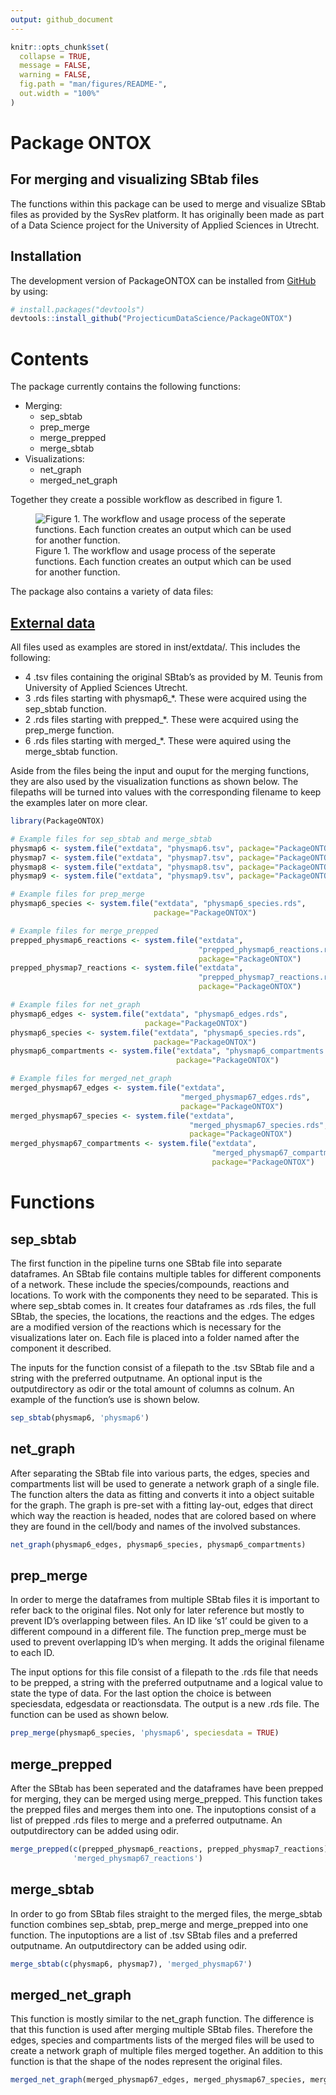 ```yaml
---
output: github_document
---
```


<!-- README.md is generated from README.Rmd. Please edit that file -->

```r
knitr::opts_chunk$set(
  collapse = TRUE,
  message = FALSE,
  warning = FALSE,
  fig.path = "man/figures/README-",
  out.width = "100%"
)
```

# Package ONTOX
## For merging and visualizing SBtab files

The functions within this package can be used to merge and visualize SBtab files as provided by the SysRev platform. It has originally been made as part of a Data Science project for the University of Applied Sciences in Utrecht.

## Installation

The development version of PackageONTOX can be installed from [GitHub](https://github.com/) by using:

``` r
# install.packages("devtools")
devtools::install_github("ProjecticumDataScience/PackageONTOX")
```

# Contents

The package currently contains the following functions:
<ul><li>Merging:<ul>
<li>sep_sbtab</li>
<li>prep_merge</li>
<li>merge_prepped</li>
<li>merge_sbtab</li></ul>
<li>Visualizations:<ul>
<li>net_graph</li>
<li>merged_net_graph</li></ul></ul>

Together they create a possible workflow as described in figure 1. 

![Figure 1. The workflow and usage process of the seperate functions. Each function creates an output which can be used for another function.](man/figures/workflow_visual.jpg)

The package also contains a variety of data files:

## [External data](https://github.com/ProjecticumDataScience/PackageONTOX/inst/extdata) 

All files used as examples are stored in inst/extdata/. This includes the following:
<ul><li> 4 .tsv files containing the original SBtab's as provided by M. Teunis from University of Applied Sciences Utrecht.</li>
<li> 3 .rds files starting with physmap6_*. These were acquired using the sep_sbtab function. </li>
<li> 2 .rds files starting with prepped_*. These were acquired using the prep_merge function. </li>
<li> 6 .rds files starting with merged_*. These were aquired using the merge_sbtab function. </li></ul>

Aside from the files being the input and ouput for the merging functions, they are also used by the visualization functions as shown below. The filepaths will be turned into values with the corresponding filename to keep the examples later on more clear.

```r
library(PackageONTOX)

# Example files for sep_sbtab and merge_sbtab
physmap6 <- system.file("extdata", "physmap6.tsv", package="PackageONTOX")
physmap7 <- system.file("extdata", "physmap7.tsv", package="PackageONTOX")
physmap8 <- system.file("extdata", "physmap8.tsv", package="PackageONTOX")
physmap9 <- system.file("extdata", "physmap9.tsv", package="PackageONTOX")

# Example files for prep_merge
physmap6_species <- system.file("extdata", "physmap6_species.rds", 
                                package="PackageONTOX")

# Example files for merge_prepped
prepped_physmap6_reactions <- system.file("extdata",
                                          "prepped_physmap6_reactions.rds", 
                                          package="PackageONTOX")
prepped_physmap7_reactions <- system.file("extdata",
                                          "prepped_physmap7_reactions.rds", 
                                          package="PackageONTOX")

# Example files for net_graph
physmap6_edges <- system.file("extdata", "physmap6_edges.rds", 
                              package="PackageONTOX")
physmap6_species <- system.file("extdata", "physmap6_species.rds", 
                                package="PackageONTOX")
physmap6_compartments <- system.file("extdata", "physmap6_compartments.rds", 
                                     package="PackageONTOX")

# Example files for merged_net_graph
merged_physmap67_edges <- system.file("extdata",
                                      "merged_physmap67_edges.rds", 
                                      package="PackageONTOX")
merged_physmap67_species <- system.file("extdata", 
                                        "merged_physmap67_species.rds", 
                                        package="PackageONTOX")
merged_physmap67_compartments <- system.file("extdata",
                                             "merged_physmap67_compartments.rds", 
                                             package="PackageONTOX")
```

# Functions

## sep_sbtab

The first function in the pipeline turns one SBtab file into separate dataframes. An SBtab file contains multiple tables for different components of a network. These include the species/compounds, reactions and locations. To work with the components they need to be separated. This is where sep_sbtab comes in. It creates four dataframes as .rds files, the full SBtab, the species, the locations, the reactions and the edges. The edges are a modified version of the reactions which is necessary for the visualizations later on. Each file is placed into a folder named after the component it described. 

The inputs for the function consist of a filepath to the .tsv SBtab file and a string with the preferred outputname. An optional input is the outputdirectory as odir or the total amount of columns as colnum. An example of the function's use is shown below. 

```r
sep_sbtab(physmap6, 'physmap6')
```

## net_graph

After separating the SBtab file into various parts, the edges, species and compartments list will be used to generate a network graph of a single file. The function alters the data as fitting and converts it into a object suitable for the graph. The graph is pre-set with a fitting lay-out, edges that direct which way the reaction is headed, nodes that are colored based on where they are found in the cell/body and names of the involved substances.

```r
net_graph(physmap6_edges, physmap6_species, physmap6_compartments)
```

## prep_merge

In order to merge the dataframes from multiple SBtab files it is important to refer back to the original files. Not only for later reference but mostly to prevent ID's overlapping between files. An ID like 's1' could be given to a different compound in a different file. The function prep_merge must be used to prevent overlapping ID's when merging. It adds the original filename to each ID.

The input options for this file consist of a filepath to the .rds file that needs to be prepped, a string with the preferred outputname and a logical value to state the type of data. For the last option the choice is between speciesdata, edgesdata or reactionsdata. The output is a new .rds file. The function can be used as shown below.

```r
prep_merge(physmap6_species, 'physmap6', speciesdata = TRUE)
```

## merge_prepped

After the SBtab has been seperated and the dataframes have been prepped for merging, they can be merged using merge_prepped. This function takes the prepped files and merges them into one. The inputoptions consist of a list of prepped .rds files to merge and a preferred outputname. An outputdirectory can be added using odir.

```r
merge_prepped(c(prepped_physmap6_reactions, prepped_physmap7_reactions), 
              'merged_physmap67_reactions')
```

## merge_sbtab

In order to go from SBtab files straight to the merged files, the merge_sbtab function combines sep_sbtab, prep_merge and merge_prepped into one function. The inputoptions are a list of .tsv SBtab files and a preferred outputname. An outputdirectory can be added using odir. 

```r
merge_sbtab(c(physmap6, physmap7), 'merged_physmap67')
```

## merged_net_graph

This function is mostly similar to the net_graph function. The difference is that this function is used after merging multiple SBtab files. Therefore the edges, species and compartments lists of the merged files will be used to create a network graph of multiple files merged together. An addition to this function is that the shape of the nodes represent the original files.

```r
merged_net_graph(merged_physmap67_edges, merged_physmap67_species, merged_physmap67_compartments)
```
